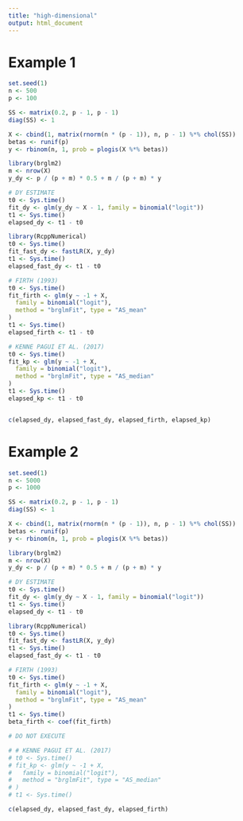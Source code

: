 ```yaml
---
title: "high-dimensional"
output: html_document
---
```



# Example 1 

```r
set.seed(1)
n <- 500
p <- 100

SS <- matrix(0.2, p - 1, p - 1)
diag(SS) <- 1

X <- cbind(1, matrix(rnorm(n * (p - 1)), n, p - 1) %*% chol(SS))
betas <- runif(p)
y <- rbinom(n, 1, prob = plogis(X %*% betas))

library(brglm2)
m <- nrow(X)
y_dy <- p / (p + m) * 0.5 + m / (p + m) * y

# DY ESTIMATE
t0 <- Sys.time()
fit_dy <- glm(y_dy ~ X - 1, family = binomial("logit"))
t1 <- Sys.time()
elapsed_dy <- t1 - t0

library(RcppNumerical)
t0 <- Sys.time()
fit_fast_dy <- fastLR(X, y_dy)
t1 <- Sys.time()
elapsed_fast_dy <- t1 - t0

# FIRTH (1993)
t0 <- Sys.time()
fit_firth <- glm(y ~ -1 + X,
  family = binomial("logit"),
  method = "brglmFit", type = "AS_mean"
)
t1 <- Sys.time()
elapsed_firth <- t1 - t0

# KENNE PAGUI ET AL. (2017)
t0 <- Sys.time()
fit_kp <- glm(y ~ -1 + X,
  family = binomial("logit"),
  method = "brglmFit", type = "AS_median"
)
t1 <- Sys.time()
elapsed_kp <- t1 - t0


c(elapsed_dy, elapsed_fast_dy, elapsed_firth, elapsed_kp)
```

# Example 2

```r
set.seed(1)
n <- 5000
p <- 1000

SS <- matrix(0.2, p - 1, p - 1)
diag(SS) <- 1

X <- cbind(1, matrix(rnorm(n * (p - 1)), n, p - 1) %*% chol(SS))
betas <- runif(p)
y <- rbinom(n, 1, prob = plogis(X %*% betas))

library(brglm2)
m <- nrow(X)
y_dy <- p / (p + m) * 0.5 + m / (p + m) * y

# DY ESTIMATE
t0 <- Sys.time()
fit_dy <- glm(y_dy ~ X - 1, family = binomial("logit"))
t1 <- Sys.time()
elapsed_dy <- t1 - t0

library(RcppNumerical)
t0 <- Sys.time()
fit_fast_dy <- fastLR(X, y_dy)
t1 <- Sys.time()
elapsed_fast_dy <- t1 - t0

# FIRTH (1993)
t0 <- Sys.time()
fit_firth <- glm(y ~ -1 + X,
  family = binomial("logit"),
  method = "brglmFit", type = "AS_mean"
)
t1 <- Sys.time()
beta_firth <- coef(fit_firth)

# DO NOT EXECUTE

# # KENNE PAGUI ET AL. (2017)
# t0 <- Sys.time()
# fit_kp <- glm(y ~ -1 + X,
#   family = binomial("logit"),
#   method = "brglmFit", type = "AS_median"
# )
# t1 <- Sys.time()

c(elapsed_dy, elapsed_fast_dy, elapsed_firth)
```
